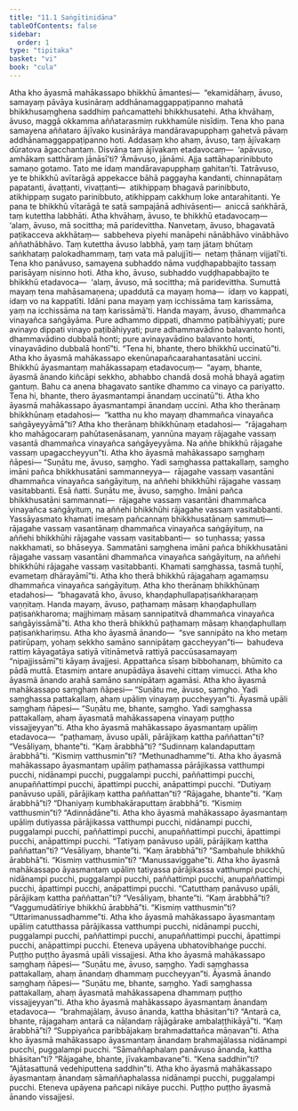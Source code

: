 ```yaml
---
title: "11.1 Saṅgītinidāna"
tableOfContents: false
sidebar:
  order: 1
type: "tipitaka"
basket: "vi"
book: "cula"
---
```



<DynamicBreadcrumb />

<Division number="437" book="cula" e="ch" v="4" p="480">

<Paragraph number="2176" book="cula">
Atha kho āyasmā mahākassapo bhikkhū āmantesi—  “ekamidāhaṃ, āvuso, samayaṃ pāvāya kusināraṃ addhānamaggappaṭipanno mahatā bhikkhusaṃghena saddhiṃ pañcamattehi bhikkhusatehi. Atha khvāhaṃ, āvuso, maggā okkamma aññatarasmiṃ rukkhamūle nisīdiṃ.
</Paragraph>

<Paragraph number="2177" book="cula">
Tena kho pana samayena aññataro ājīvako kusinārāya mandāravapupphaṃ gahetvā pāvaṃ addhānamaggappaṭipanno hoti. Addasaṃ kho ahaṃ, āvuso, taṃ ājīvakaṃ dūratova āgacchantaṃ. Disvāna taṃ ājīvakaṃ etadavocaṃ—  ‘apāvuso, amhākaṃ satthāraṃ jānāsī’ti? ‘Āmāvuso, jānāmi. Ajja sattāhaparinibbuto samaṇo gotamo. Tato me idaṃ mandāravapupphaṃ gahitan’ti. Tatrāvuso, ye te bhikkhū avītarāgā appekacce bāhā paggayha kandanti, chinnapātaṃ papatanti, āvaṭṭanti, vivaṭṭanti—  atikhippaṃ bhagavā parinibbuto, atikhippaṃ sugato parinibbuto, atikhippaṃ cakkhuṃ loke antarahitanti. Ye pana te bhikkhū vītarāgā te satā sampajānā adhivāsenti—  aniccā saṅkhārā, taṃ kutettha labbhāti.
</Paragraph>

<Paragraph number="2178" book="cula">
Atha khvāhaṃ, āvuso, te bhikkhū etadavocaṃ—  ‘alaṃ, āvuso, mā socittha; mā paridevittha. Nanvetaṃ, āvuso, bhagavatā paṭikacceva akkhātaṃ—  sabbeheva piyehi manāpehi nānābhāvo vinābhāvo aññathābhāvo. Taṃ kutettha āvuso labbhā, yaṃ taṃ jātaṃ bhūtaṃ saṅkhataṃ palokadhammaṃ, taṃ vata mā palujjīti—  netaṃ ṭhānaṃ vijjatī’ti.
</Paragraph>

<Paragraph number="2179" book="cula">
Tena kho panāvuso, samayena subhaddo nāma vuḍḍhapabbajito tassaṃ parisāyaṃ nisinno hoti. Atha kho, āvuso, subhaddo vuḍḍhapabbajito te bhikkhū etadavoca—  ‘alaṃ, āvuso, mā socittha; mā paridevittha. Sumuttā mayaṃ tena mahāsamaṇena; upaddutā ca mayaṃ homa—  idaṃ vo kappati, idaṃ vo na kappatīti. Idāni pana mayaṃ yaṃ icchissāma taṃ karissāma, yaṃ na icchissāma na taṃ karissāmā’ti. Handa mayaṃ, āvuso, dhammañca vinayañca saṅgāyāma. Pure adhammo dippati, dhammo paṭibāhiyyati; pure avinayo dippati vinayo paṭibāhiyyati; pure adhammavādino balavanto honti, dhammavādino dubbalā honti; pure avinayavādino balavanto honti, vinayavādino dubbalā hontī”ti.
</Paragraph>

<Paragraph number="2180" book="cula">
“Tena hi, bhante, thero bhikkhū uccinatū”ti. Atha kho āyasmā mahākassapo ekenūnapañcaarahantasatāni uccini. Bhikkhū āyasmantaṃ mahākassapaṃ etadavocuṃ—  “ayaṃ, bhante, āyasmā ānando kiñcāpi sekkho, abhabbo chandā dosā mohā bhayā agatiṃ gantuṃ. Bahu ca anena bhagavato santike dhammo ca vinayo ca pariyatto. Tena hi, bhante, thero āyasmantampi ānandaṃ uccinatū”ti. Atha kho āyasmā mahākassapo āyasmantampi ānandaṃ uccini.
</Paragraph>

<Paragraph number="2181" book="cula">
Atha kho therānaṃ bhikkhūnaṃ etadahosi—  “kattha nu kho mayaṃ dhammañca vinayañca saṅgāyeyyāmā”ti? Atha kho therānaṃ bhikkhūnaṃ etadahosi—  “rājagahaṃ kho mahāgocaraṃ pahūtasenāsanaṃ, yannūna mayaṃ rājagahe vassaṃ vasantā dhammañca vinayañca saṅgāyeyyāma. Na aññe bhikkhū rājagahe vassaṃ upagaccheyyun”ti.
</Paragraph>

<Paragraph number="2182" book="cula">
Atha kho āyasmā mahākassapo saṃghaṃ ñāpesi—
</Paragraph>

</Division>
<Division number="438" book="cula" e="ch" v="4" p="481">

<Paragraph number="2183" book="cula">
“Suṇātu me, āvuso, saṃgho. Yadi saṃghassa pattakallaṃ, saṃgho imāni pañca bhikkhusatāni sammanneyya—  rājagahe vassaṃ vasantāni dhammañca vinayañca saṅgāyituṃ, na aññehi bhikkhūhi rājagahe vassaṃ vasitabbanti. Esā ñatti.
</Paragraph>

<Paragraph number="2184" book="cula">
Suṇātu me, āvuso, saṃgho. Imāni pañca bhikkhusatāni sammannati—  rājagahe vassaṃ vasantāni dhammañca vinayañca saṅgāyituṃ, na aññehi bhikkhūhi rājagahe vassaṃ vasitabbanti. Yassāyasmato khamati imesaṃ pañcannaṃ bhikkhusatānaṃ sammuti—  rājagahe vassaṃ vasantānaṃ dhammañca vinayañca saṅgāyituṃ, na aññehi bhikkhūhi rājagahe vassaṃ vasitabbanti—  so tuṇhassa; yassa nakkhamati, so bhāseyya.
</Paragraph>

<Paragraph number="2185" book="cula">
Sammatāni saṃghena imāni pañca bhikkhusatāni rājagahe vassaṃ vasantāni dhammañca vinayañca saṅgāyituṃ, na aññehi bhikkhūhi rājagahe vassaṃ vasitabbanti. Khamati saṃghassa, tasmā tuṇhī, evametaṃ dhārayāmī”ti.
</Paragraph>

<Paragraph number="2186" book="cula">
Atha kho therā bhikkhū rājagahaṃ agamaṃsu dhammañca vinayañca saṅgāyituṃ. Atha kho therānaṃ bhikkhūnaṃ etadahosi—  “bhagavatā kho, āvuso, khaṇḍaphullapaṭisaṅkharaṇaṃ vaṇṇitaṃ. Handa mayaṃ, āvuso, paṭhamaṃ māsaṃ khaṇḍaphullaṃ paṭisaṅkharoma; majjhimaṃ māsaṃ sannipatitvā dhammañca vinayañca saṅgāyissāmā”ti.
</Paragraph>

<Paragraph number="2187" book="cula">
Atha kho therā bhikkhū paṭhamaṃ māsaṃ khaṇḍaphullaṃ paṭisaṅkhariṃsu. Atha kho āyasmā ānando—  “sve sannipāto na kho metaṃ patirūpaṃ, yohaṃ sekkho samāno sannipātaṃ gaccheyyan”ti—  bahudeva rattiṃ kāyagatāya satiyā vītināmetvā rattiyā paccūsasamayaṃ “nipajjissāmī”ti kāyaṃ āvajjesi. Appattañca sīsaṃ bibbohanaṃ, bhūmito ca pādā muttā. Etasmiṃ antare anupādāya āsavehi cittaṃ vimucci.
</Paragraph>

</Division>
<Division number="439" book="cula" e="ch" v="4" p="482">

<Paragraph number="2188" book="cula">
Atha kho āyasmā ānando arahā samāno sannipātaṃ agamāsi. Atha kho āyasmā mahākassapo saṃghaṃ ñāpesi—
</Paragraph>

<Paragraph number="2189" book="cula">
“Suṇātu me, āvuso, saṃgho. Yadi saṃghassa pattakallaṃ, ahaṃ upāliṃ vinayaṃ puccheyyan”ti.
</Paragraph>

<Paragraph number="2190" book="cula">
Āyasmā upāli saṃghaṃ ñāpesi—
</Paragraph>

<Paragraph number="2191" book="cula">
“Suṇātu me, bhante, saṃgho. Yadi saṃghassa pattakallaṃ, ahaṃ āyasmatā mahākassapena vinayaṃ puṭṭho vissajjeyyan”ti.
</Paragraph>

<Paragraph number="2192" book="cula">
Atha kho āyasmā mahākassapo āyasmantaṃ upāliṃ etadavoca—  “paṭhamaṃ, āvuso upāli, pārājikaṃ kattha paññattan”ti? “Vesāliyaṃ, bhante”ti. “Kaṃ ārabbhā”ti? “Sudinnaṃ kalandaputtaṃ ārabbhā”ti. “Kismiṃ vatthusmin”ti? “Methunadhamme”ti. Atha kho āyasmā mahākassapo āyasmantaṃ upāliṃ paṭhamassa pārājikassa vatthumpi pucchi, nidānampi pucchi, puggalampi pucchi, paññattimpi pucchi, anupaññattimpi pucchi, āpattimpi pucchi, anāpattimpi pucchi.
</Paragraph>

<Paragraph number="2193" book="cula">
“Dutiyaṃ panāvuso upāli, pārājikaṃ kattha paññattan”ti? “Rājagahe, bhante”ti. “Kaṃ ārabbhā”ti? “Dhaniyaṃ kumbhakāraputtaṃ ārabbhā”ti. “Kismiṃ vatthusmin”ti? “Adinnādāne”ti. Atha kho āyasmā mahākassapo āyasmantaṃ upāliṃ dutiyassa pārājikassa vatthumpi pucchi, nidānampi pucchi, puggalampi pucchi, paññattimpi pucchi, anupaññattimpi pucchi, āpattimpi pucchi, anāpattimpi pucchi.
</Paragraph>

<Paragraph number="2194" book="cula">
“Tatiyaṃ panāvuso upāli, pārājikaṃ kattha paññattan”ti? “Vesāliyaṃ, bhante”ti. “Kaṃ ārabbhā”ti? “Sambahule bhikkhū ārabbhā”ti. “Kismiṃ vatthusmin”ti? “Manussaviggahe”ti. Atha kho āyasmā mahākassapo āyasmantaṃ upāliṃ tatiyassa pārājikassa vatthumpi pucchi, nidānampi pucchi, puggalampi pucchi, paññattimpi pucchi, anupaññattimpi pucchi, āpattimpi pucchi, anāpattimpi pucchi.
</Paragraph>

<Paragraph number="2195" book="cula">
“Catutthaṃ panāvuso upāli, pārājikaṃ kattha paññattan”ti? “Vesāliyaṃ, bhante”ti. “Kaṃ ārabbhā”ti? “Vaggumudātīriye bhikkhū ārabbhā”ti. “Kismiṃ vatthusmin”ti? “Uttarimanussadhamme”ti. Atha kho āyasmā mahākassapo āyasmantaṃ upāliṃ catutthassa pārājikassa vatthumpi pucchi, nidānampi pucchi, puggalampi pucchi, paññattimpi pucchi, anupaññattimpi pucchi, āpattimpi pucchi, anāpattimpi pucchi.
</Paragraph>

<Paragraph number="2196" book="cula">
Eteneva upāyena ubhatovibhaṅge pucchi. Puṭṭho puṭṭho āyasmā upāli vissajjesi.
</Paragraph>

</Division>
<Division number="440" book="cula" e="ch" v="4" p="483">

<Paragraph number="2197" book="cula">
Atha kho āyasmā mahākassapo saṃghaṃ ñāpesi—
</Paragraph>

<Paragraph number="2198" book="cula">
“Suṇātu me, āvuso, saṃgho. Yadi saṃghassa pattakallaṃ, ahaṃ ānandaṃ dhammaṃ puccheyyan”ti.
</Paragraph>

<Paragraph number="2199" book="cula">
Āyasmā ānando saṃghaṃ ñāpesi—
</Paragraph>

<Paragraph number="2200" book="cula">
“Suṇātu me, bhante, saṃgho. Yadi saṃghassa pattakallaṃ, ahaṃ āyasmatā mahākassapena dhammaṃ puṭṭho vissajjeyyan”ti.
</Paragraph>

<Paragraph number="2201" book="cula">
Atha kho āyasmā mahākassapo āyasmantaṃ ānandaṃ etadavoca—  “brahmajālaṃ, āvuso ānanda, kattha bhāsitan”ti? “Antarā ca, bhante, rājagahaṃ antarā ca nāḷandaṃ rājāgārake ambalaṭṭhikāyā”ti. “Kaṃ ārabbhā”ti? “Suppiyañca paribbājakaṃ brahmadattañca māṇavan”ti. Atha kho āyasmā mahākassapo āyasmantaṃ ānandaṃ brahmajālassa nidānampi pucchi, puggalampi pucchi. “Sāmaññaphalaṃ panāvuso ānanda, kattha bhāsitan”ti? “Rājagahe, bhante, jīvakambavane”ti. “Kena saddhin”ti? “Ajātasattunā vedehiputtena saddhin”ti. Atha kho āyasmā mahākassapo āyasmantaṃ ānandaṃ sāmaññaphalassa nidānampi pucchi, puggalampi pucchi. Eteneva upāyena pañcapi nikāye pucchi. Puṭṭho puṭṭho āyasmā ānando vissajjesi.
</Paragraph>
</Division>